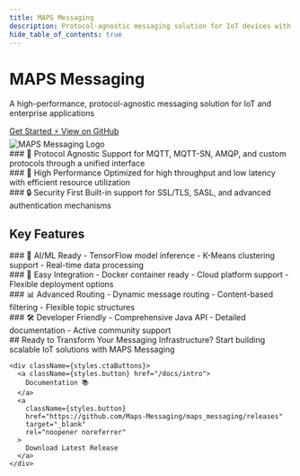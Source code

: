```yaml
---
title: MAPS Messaging
description: Protocol-agnostic messaging solution for IoT devices with AI/ML capabilities
hide_table_of_contents: true
---
```







<div className="hero hero--primary">
  <div className="container">
    <div className={styles.heroContent}>
      <div className={styles.heroText}>
        <h1 className="hero__title">MAPS Messaging</h1>
        <p className="hero__subtitle">
          A high-performance, protocol-agnostic messaging solution for IoT and enterprise applications
        </p>
       <div className={styles.buttons}>
  <a className="button button--outline button--lg" href="/docs/intro">
    Get Started ⚡️
  </a>
  <a 
    className="button button--outline button--lg"
    href="https://github.com/Maps-Messaging/maps_messaging"
    target="_blank"
    rel="noopener noreferrer"
  >
    View on GitHub
  </a>
</div>
      </div>
      <div className={styles.heroImage}>
        <img src="/img/maps_logo.png" alt="MAPS Messaging Logo" />
      </div>
    </div>
  </div>
</div>

<div className={styles.highlights}>
  <div className="container">
    <div className={styles.highlightGrid}>
      <div className={styles.highlightItem}>
        ### 🔄 Protocol Agnostic
        Support for MQTT, MQTT-SN, AMQP, and custom protocols through a unified interface
      </div>
      <div className={styles.highlightItem}>
        ### 🚀 High Performance
        Optimized for high throughput and low latency with efficient resource utilization
      </div>
      <div className={styles.highlightItem}>
        ### 🔒 Security First
        Built-in support for SSL/TLS, SASL, and advanced authentication mechanisms
      </div>
    </div>
  </div>
</div>

<div className={styles.features}>
  <div className="container">
    <h2>Key Features</h2>
    <div className={styles.featureGrid}>
      <div className={styles.feature}>
        ### 🤖 AI/ML Ready
        - TensorFlow model inference
        - K-Means clustering support
        - Real-time data processing
      </div>
      <div className={styles.feature}>
        ### 🔌 Easy Integration
        - Docker container ready
        - Cloud platform support
        - Flexible deployment options
      </div>
      <div className={styles.feature}>
        ### 📊 Advanced Routing
        - Dynamic message routing
        - Content-based filtering
        - Flexible topic structures
      </div>
      <div className={styles.feature}>
        ### 🛠 Developer Friendly
        - Comprehensive Java API
        - Detailed documentation
        - Active community support
      </div>
    </div>
  </div>
</div>

<div className={styles.cta}>
  <div className="container">
    ## Ready to Transform Your Messaging Infrastructure?
    Start building scalable IoT solutions with MAPS Messaging

    <div className={styles.ctaButtons}>
      <a className={styles.button} href="/docs/intro">
        Documentation 📚
      </a>
      <a 
        className={styles.button}
        href="https://github.com/Maps-Messaging/maps_messaging/releases"
        target="_blank"
        rel="noopener noreferrer"
      >
        Download Latest Release
      </a>
    </div>
  </div>
</div>



